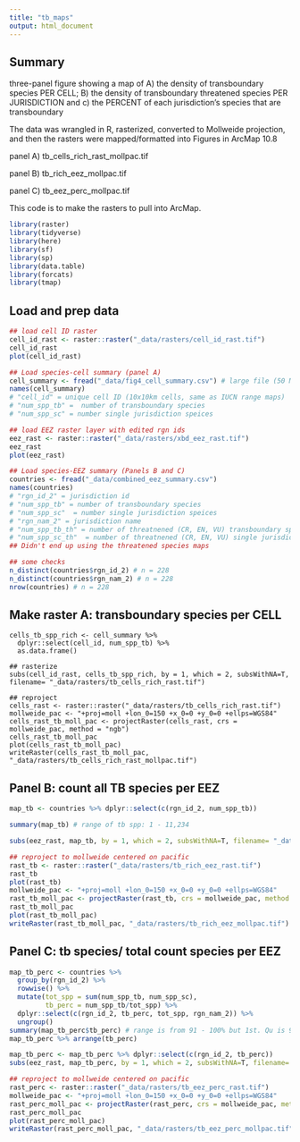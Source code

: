 ```yaml
---
title: "tb_maps"
output: html_document
---
```


## Summary

three-panel figure showing a map of A) the density of transboundary species PER CELL; B) the density of transboundary threatened species PER JURISDICTION and c) the PERCENT of each jurisdiction's species that are transboundary

The data was wrangled in R, rasterized, converted to Mollweide projection, and then the rasters were mapped/formatted into Figures in ArcMap 10.8

panel A) tb_cells_rich_rast_mollpac.tif

panel B) tb_rich_eez_mollpac.tif

panel C) tb_eez_perc_mollpac.tif

This code is to make the rasters to pull into ArcMap.

```r

library(raster) 
library(tidyverse)
library(here)
library(sf)
library(sp)
library(data.table)
library(forcats)
library(tmap)

```

## Load and prep data

```r

## load cell ID raster
cell_id_rast <- raster::raster("_data/rasters/cell_id_rast.tif")
cell_id_rast
plot(cell_id_rast)

## Load species-cell summary (panel A)
cell_summary <- fread("_data/fig4_cell_summary.csv") # large file (50 Mb)
names(cell_summary)
# "cell_id" = unique cell ID (10x10km cells, same as IUCN range maps)   
# "num_spp_tb" =  number of transboundary species  
# "num_spp_sc" = number single jurisdiction speices  

## load EEZ raster layer with edited rgn ids
eez_rast <- raster::raster("_data/rasters/xbd_eez_rast.tif")
eez_rast
plot(eez_rast)

## Load species-EEZ summary (Panels B and C)
countries <- fread("_data/combined_eez_summary.csv") 
names(countries)
# "rgn_id_2" = jurisdiction id    
# "num_spp_tb" = number of transboundary species  
# "num_spp_sc"  = number single jurisdiction speices  
# "rgn_nam_2" = jurisdiction name
# "num_spp_tb_th" = number of threatnened (CR, EN, VU) transboundary species
# "num_spp_sc_th"  = number of threatnened (CR, EN, VU) single jurisdiction species
## Didn't end up using the threatened species maps

## some checks
n_distinct(countries$rgn_id_2) # n = 228
n_distinct(countries$rgn_nam_2) # n = 228
nrow(countries) # n = 228

```

## Make raster A: transboundary species per CELL

```panel

cells_tb_spp_rich <- cell_summary %>%
  dplyr::select(cell_id, num_spp_tb) %>%
  as.data.frame()

## rasterize
subs(cell_id_rast, cells_tb_spp_rich, by = 1, which = 2, subsWithNA=T, filename= "_data/rasters/tb_cells_rich_rast.tif")

## reproject
cells_rast <- raster::raster("_data/rasters/tb_cells_rich_rast.tif")
mollweide_pac <- "+proj=moll +lon_0=150 +x_0=0 +y_0=0 +ellps=WGS84"
cells_rast_tb_moll_pac <- projectRaster(cells_rast, crs = mollweide_pac, method = "ngb")
cells_rast_tb_moll_pac
plot(cells_rast_tb_moll_pac)
writeRaster(cells_rast_tb_moll_pac, "_data/rasters/tb_cells_rich_rast_mollpac.tif")

```

## Panel B: count all TB species per EEZ

```r

map_tb <- countries %>% dplyr::select(c(rgn_id_2, num_spp_tb))

summary(map_tb) # range of tb spp: 1 - 11,234

subs(eez_rast, map_tb, by = 1, which = 2, subsWithNA=T, filename= "_data/rasters/tb_rich_eez_rast.tif")

## reproject to mollweide centered on pacific
rast_tb <- raster::raster("_data/rasters/tb_rich_eez_rast.tif")
rast_tb
plot(rast_tb)
mollweide_pac <- "+proj=moll +lon_0=150 +x_0=0 +y_0=0 +ellps=WGS84"
rast_tb_moll_pac <- projectRaster(rast_tb, crs = mollweide_pac, method = "ngb")
rast_tb_moll_pac
plot(rast_tb_moll_pac)
writeRaster(rast_tb_moll_pac, "_data/rasters/tb_rich_eez_mollpac.tif")

```

## Panel C: tb species/ total count species per EEZ

```r

map_tb_perc <- countries %>%
  group_by(rgn_id_2) %>%
  rowwise() %>%
  mutate(tot_spp = sum(num_spp_tb, num_spp_sc),
         tb_perc = num_spp_tb/tot_spp) %>%
  dplyr::select(c(rgn_id_2, tb_perc, tot_spp, rgn_nam_2)) %>%
  ungroup()
summary(map_tb_perc$tb_perc) # range is from 91 - 100% but 1st. Qu is 99.85%
map_tb_perc %>% arrange(tb_perc)

map_tb_perc <- map_tb_perc %>% dplyr::select(c(rgn_id_2, tb_perc))
subs(eez_rast, map_tb_perc, by = 1, which = 2, subsWithNA=T, filename= "_data/rasters/tb_eez_perc_rast.tif")

## reproject to mollweide centered on pacific
rast_perc <- raster::raster("_data/rasters/tb_eez_perc_rast.tif")
mollweide_pac <- "+proj=moll +lon_0=150 +x_0=0 +y_0=0 +ellps=WGS84"
rast_perc_moll_pac <- projectRaster(rast_perc, crs = mollweide_pac, method = "ngb")
rast_perc_moll_pac
plot(rast_perc_moll_pac)
writeRaster(rast_perc_moll_pac, "_data/rasters/tb_eez_perc_mollpac.tif")

```


